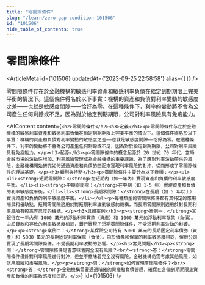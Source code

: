 ```yaml
---
title: "零間隙條件"
slug: "/learn/zero-gap-condition-101506"
id: "101506"
hide_table_of_contents: true
---
```



# 零間隙條件

<ArticleMeta id={101506} updatedAt={'2023-09-25 22:58:58'} alias={`[]`} />
<div className='border-solid border-b border-t-0 my-4 border-[var(--ifm-color-gray-300)]' />

零間隙條件存在於金融機構的敏感利率資產和敏感利率負債在給定到期期限上完美平衡的情況下。這個條件得名於以下事實：機構的資產和負債對利率變動的敏感度之差——也就是敏感度間隙——恰好為零。在這種條件下，利率的變動將不會為公司產生任何剩餘或不足，因為對於給定到期期限，公司對利率風險具有免疫能力。

<AIContent content={`<h2>零間隙條件</h2><h3>定義</h3><p>零間隙條件存在於金融機構的敏感利率資產和敏感利率負債在給定到期期限上完美平衡的情況下。這個條件得名於以下事實：機構的資產和負債對利率變動的敏感度之差——也就是敏感度間隙——恰好為零。在這種條件下，利率的變動將不會為公司產生任何剩餘或不足，因為對於給定到期期限，公司對利率風險具有免疫能力。</p><h3>起源</h3><p>零間隙條件的概念起源於 20 世紀 70 年代，當時金融市場的波動性增加，利率風險管理成為金融機構的重要課題。為了應對利率波動帶來的風險，金融機構開始研究如何通過資產和負債的匹配來實現利率風險的對沖，從而形成了零間隙條件的理論基礎。</p><h3>類別與特點</h3><p>零間隙條件主要分為以下幾類：</p><ul><li><strong>短期零間隙：</strong>在短期內（如一年內）實現資產和負債的利率敏感度平衡。</li><li><strong>中期零間隙：</strong>在中期（如 1-5 年）實現資產和負債的利率敏感度平衡。</li><li><strong>長期零間隙：</strong>在長期（如 5 年以上）實現資產和負債的利率敏感度平衡。</li></ul><p>每種類型的零間隙條件都有其特定的應用場景和優缺點。短期零間隙適用於對短期利率波動敏感的機構，而長期零間隙則適用於對長期利率風險有較高容忍度的機構。</p><h3>具體案例</h3><p><strong>案例一：</strong>某銀行在一年內有 1000 萬元的浮動利率貸款（資產）和 1000 萬元的浮動利率存款（負債）。由於貸款和存款的利率敏感度相同，銀行實現了短期零間隙條件，不受短期利率波動的影響。</p><p><strong>案例二：</strong>某保險公司持有 5000 萬元的長期固定利率債券（資產）和 5000 萬元的長期固定利率保單（負債）。由於債券和保單的利率敏感度相同，保險公司實現了長期零間隙條件，不受長期利率波動的影響。</p><h3>常見問題</h3><p><strong>問：</strong>零間隙條件是否意味着完全沒有風險？<br/><strong>答：</strong>零間隙條件僅針對利率風險進行對沖，但並不意味着完全沒有風險。金融機構仍需考慮其他風險，如信用風險和市場風險。</p><p><strong>問：</strong>如何實現零間隙條件？<br/><strong>答：</strong>金融機構需要通過精確的資產和負債管理，確保在各個到期期限上資產和負債的利率敏感度相匹配。</p>`} id={101506} />
